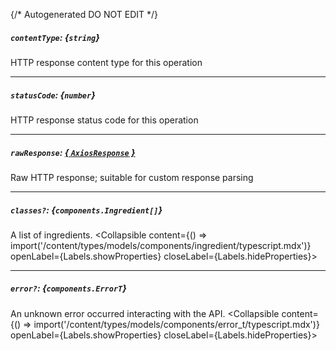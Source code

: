 {/* Autogenerated DO NOT EDIT  */}

##### `contentType`: *{`string`}*
HTTP response content type for this operation

---
##### `statusCode`: *{`number`}*
HTTP response status code for this operation

---
##### `rawResponse`: [*{ `AxiosResponse` }*](https://axios-http.com/docs/res_schema)
Raw HTTP response; suitable for custom response parsing

---
##### `classes?`: *{`components.Ingredient[]`}*
A list of ingredients.
<Collapsible content={() => import('/content/types/models/components/ingredient/typescript.mdx')} openLabel={Labels.showProperties} closeLabel={Labels.hideProperties}>
</Collapsible>

---
##### `error?`: *{`components.ErrorT`}*
An unknown error occurred interacting with the API.
<Collapsible content={() => import('/content/types/models/components/error_t/typescript.mdx')} openLabel={Labels.showProperties} closeLabel={Labels.hideProperties}>
</Collapsible>


